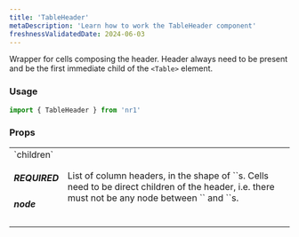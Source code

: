 ```yaml
---
title: 'TableHeader'
metaDescription: 'Learn how to work the TableHeader component'
freshnessValidatedDate: 2024-06-03
---
```


Wrapper for cells composing the header. Header always need to be present and be the first immediate child of the `<Table>` element.

### Usage

```js
import { TableHeader } from 'nr1'
```



### Props

<table>
    <tbody>
        <tr>
            <td>`children` <h5>REQUIRED</h5> <h5>node</h5></td>
            <td>List of column headers, in the shape of `<TableHeaderCell>`s. Cells need to be direct children of the header, i.e. there must not be any node between `<TableHeader>` and `<TableHeaderCell>`s.</td>
        </tr>
    </tbody>
</table>